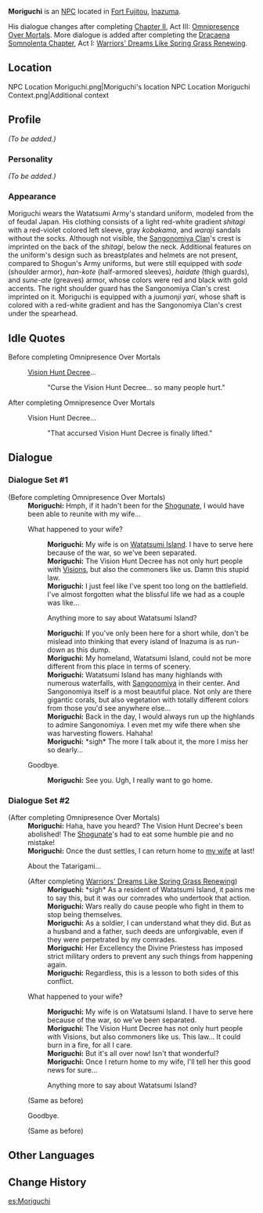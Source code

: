 {{Meta
<!-- Remove this template after adding the missing info -->
|missing_NPC_profile  = yes
}}
{{Character Infobox
|type             = NPC
|image            = NPC Moriguchi.png
|region           = Inazuma
|affiliation      = Watatsumi Army
|title            = Sangonomiya Samurai
|spouse           = Momoko
}}
'''Moriguchi''' {{Lang|ja=森口}} is an [[NPC]] located in [[Fort Fujitou]], [[Inazuma]].

His dialogue changes after completing [[Chapter II]], Act III: [[Omnipresence Over Mortals]]. More dialogue is added after completing the [[Dracaena Somnolenta Chapter]], Act I: [[Warriors' Dreams Like Spring Grass Renewing]].

==Location==
<gallery>
NPC Location Moriguchi.png|Moriguchi's location
NPC Location Moriguchi Context.png|Additional context
</gallery>

==Profile==
<!-- detailed story/lore information goes here -->
''(To be added.)''

===Personality===
''(To be added.)''

===Appearance===
Moriguchi wears the Watatsumi Army's standard uniform, modeled from the {{Lang|''ashigaru''|ja=足軽}} of feudal Japan. His clothing consists of a light red-white gradient ''shitagi'' with a red-violet colored left sleeve, gray ''kobakama'', and ''waraji'' sandals without the socks. Although not visible, the [[Sangonomiya Clan]]'s crest is imprinted on the back of the ''shitagi'', below the neck. Additional features on the uniform's design such as breastplates and helmets are not present, compared to Shogun's Army uniforms, but were still equipped with ''sode'' (shoulder armor), ''han-kote'' (half-armored sleeves), ''haidate'' (thigh guards), and ''sune-ate'' (greaves) armor, whose colors were red and black with gold accents. The right shoulder guard has the Sangonomiya Clan's crest imprinted on it. Moriguchi is equipped with a ''juumonji yari'', whose shaft is colored with a red-white gradient and has the Sangonomiya Clan's crest under the spearhead.

==Idle Quotes==
;Before completing Omnipresence Over Mortals
{{Dialogue start}}
: {{DIcon|Idle}} [[Vision Hunt Decree]]...
:: {{A|VO Moriguchi 01.ogg}} "Curse the Vision Hunt Decree... so many people hurt."
{{Dialogue end}}

;After completing Omnipresence Over Mortals
{{Dialogue start}}
: {{DIcon|Idle}} Vision Hunt Decree...
:: {{A|VO Moriguchi 02.ogg}} "That accursed Vision Hunt Decree is finally lifted."
{{Dialogue end}}

==Dialogue==
===Dialogue Set #1===
{{Dialogue start}}
;(Before completing Omnipresence Over Mortals)
:'''Moriguchi:''' Hmph, if it hadn't been for the [[Shogunate Samurai|Shogunate]], I would have been able to reunite with my wife...
:{{DIcon}} What happened to your wife?
::'''Moriguchi:''' My wife is on [[Watatsumi Island]]. I have to serve here because of the war, so we've been separated.
::'''Moriguchi:''' The Vision Hunt Decree has not only hurt people with [[Vision]]s, but also the commoners like us. Damn this stupid law.
::'''Moriguchi:''' I just feel like I've spent too long on the battlefield. I've almost forgotten what the blissful life we had as a couple was like...
::{{DIcon}} Anything more to say about Watatsumi Island?
::'''Moriguchi:''' If you've only been here for a short while, don't be mislead into thinking that every island of Inazuma is as run-down as this dump.
::'''Moriguchi:''' My homeland, Watatsumi Island, could not be more different from this place in terms of scenery.
::'''Moriguchi:''' Watatsumi Island has many highlands with numerous waterfalls, with [[Sangonomiya Shrine|Sangonomiya]] in their center. And Sangonomiya itself is a most beautiful place. Not only are there gigantic corals, but also vegetation with totally different colors from those you'd see anywhere else...
::'''Moriguchi:''' Back in the day, I would always run up the highlands to admire Sangonomiya. I even met my wife there when she was harvesting flowers. Hahaha!
::'''Moriguchi:''' *sigh* The more I talk about it, the more I miss her so dearly...
:{{DIcon}} Goodbye.
::'''Moriguchi:''' See you. Ugh, I really want to go home.
{{Dialogue end}}

===Dialogue Set #2===
{{Dialogue start}}
;(After completing Omnipresence Over Mortals)
:'''Moriguchi:''' Haha, have you heard? The Vision Hunt Decree's been abolished! The [[Shogunate]]'s {{sic}} had to eat some humble pie and no mistake!
:'''Moriguchi:''' Once the dust settles, I can return home to [[Momoko|my wife]] at last!
:{{DIcon}} About the Tatarigami...
:;(After completing [[Warriors' Dreams Like Spring Grass Renewing]])
::'''Moriguchi:''' <nowiki>*</nowiki>sigh<nowiki>*</nowiki> As a resident of Watatsumi Island, it pains me to say this, but it was our comrades who undertook that action.
::'''Moriguchi:''' Wars really do cause people who fight in them to stop being themselves.
::'''Moriguchi:''' As a soldier, I can understand what they did. But as a husband and a father, such deeds are unforgivable, even if they were perpetrated by my comrades.
::'''Moriguchi:''' Her Excellency the Divine Priestess has imposed strict military orders to prevent any such things from happening again.
::'''Moriguchi:''' Regardless, this is a lesson to both sides of this conflict.
:{{DIcon}} What happened to your wife?
::'''Moriguchi:''' My wife is on Watatsumi Island. I have to serve here because of the war, so we've been separated.
::'''Moriguchi:''' The Vision Hunt Decree has not only hurt people with Visions, but also commoners like us. This law... It could burn in a fire, for all I care.
::'''Moriguchi:''' But it's all over now! Isn't that wonderful?
::'''Moriguchi:''' Once I return home to my wife, I'll tell her this good news for sure...
::{{DIcon}} Anything more to say about Watatsumi Island?
:;(Same as before)
:{{DIcon}} Goodbye.
:;(Same as before)
{{Dialogue end}}

==Other Languages==
{{Other Languages
|default_hidden = 1
|en      = Moriguchi
|zhs     = 森口
|zhs_rm  = Sēnkǒu
|zht     = 森口
|zht_rm  = Sēnkǒu
|ja      = 森口
|ja_rm   = Moriguchi
|ko      = 모리구치
|ko_rm   = Moriguchi
|es      = Moriguchi
|fr      = Moriguchi
|ru      = Моригути
|th      = Moriguchi
|vi      = Moriguchi
|de      = Moriguchi
|id      = Moriguchi
|pt      = Moriguchi
|tr      = Moriguchi
|it      = Moriguchi
}}

==Change History==
{{Change History|2.0}}
<!--
==References==
{{Reflist}}-->

[[es:Moriguchi]]